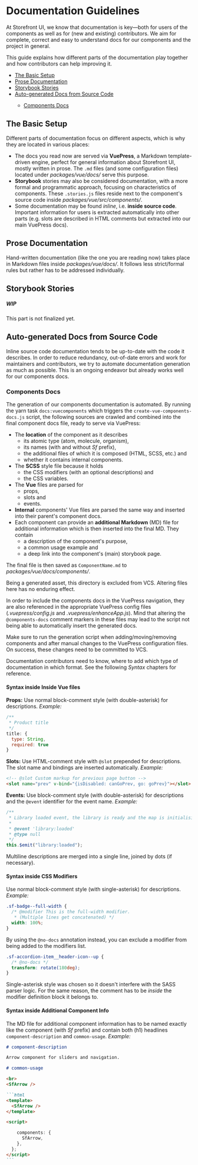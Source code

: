 
<Meta title="Introduction/Contributing Guide/Documentation Guidelines" />

<style>{`
  a {
    color: #5ECE7B !important;
  }

  .alert {
    background: #efeded;
    padding: 1rem;
    margin: 0.5rem 0 1rem;
  }

  .tip {
    border-left: 5px solid #5ECE7B;
  }

	.warning {
		border-left: 5px solid #ffc107;
		background-color: #fff4d5;
	}

  .danger {
    border-left: 5px solid #c00;
		background-color: #ffe6e6;
  }

  .danger * {
    color: #4d0000;
  }
`}</style>

# Documentation Guidelines

At Storefront UI, we know that documentation is key—both for users of the components as well as for (new and existing) contributors. We aim for complete, correct and easy to understand docs for our components and the project in general.

This guide explains how different parts of the documentation play together and how contributors can help improving it.

<ul class="toc">
  <li>
    <a href="#the-basic-setup">The Basic Setup</a>
  </li>
  <li>
    <a href="#prose-documentation">Prose Documentation</a>
  </li>
  <li>
    <a href="#storybook-stories">Storybook Stories</a>
  </li>
  <li>
    <a href="#auto-generated-docs-from-source-code">
      Auto-generated Docs from Source Code
    </a>
  </li>
  <ul class="toc">
    <li>
      <a href="#components-docs">Components Docs</a>
    </li>
  </ul>
</ul>

## The Basic Setup

Different parts of documentation focus on different aspects, which is why they are located in various places:

- The docs you read now are served via **VuePress**, a Markdown template-driven engine, perfect for general information about Storefront UI, mostly written in prose. The `.md` files (and some configuration files) located under _packages/vue/docs/_ serve this purpose.
- **Storybook** stories may also be considered documentation, with a more formal and programmatic approach, focusing on characteristics of components. These `.stories.js` files reside next to the component's source code inside _packages/vue/src/components/_.
- Some documentation may be found _inline_, i.e. **inside source code**. Important information for users is extracted automatically into other parts (e.g. slots are described in HTML comments but extracted into our main VuePress docs).

## Prose Documentation

Hand-written documentation (like the one you are reading now) takes place in Markdown files inside _packages/vue/docs/_. It follows less strict/formal rules but rather has to be addressed individually.

## Storybook Stories

<div class="alert warning">
  <h5>WIP</h5>
  <p>This part is not finalized yet.</p>
</div>

## Auto-generated Docs from Source Code

Inline source code documentation tends to be up-to-date with the code it describes. In order to reduce redundancy, out-of-date errors and work for maintainers and contributors, we try to automate documentation generation as much as possible. This is an ongoing endeavor but already works well for our components docs.

### Components Docs

The generation of our components documentation is automated. By running the yarn task `docs:vuecomponents` which triggers the `create-vue-components-docs.js` script, the following sources are crawled and combined into the final component docs file, ready to serve via VuePress:

- The **location** of the component as it describes
  - its atomic type (atom, molecule, organism),
  - its names (with and without _Sf_ prefix),
  - the additional files of which it is composed (HTML, SCSS, etc.) and
  - whether it contains internal components.
- The **SCSS** style file because it holds
  - the CSS modifiers (with an optional descriptions) and
  - the CSS variables.
- The **Vue** files are parsed for
  - props,
  - slots and
  - events.
- **Internal** components' Vue files are parsed the same way and inserted into their parent's component docs.
- Each component can provide an **additional Markdown** (MD) file for additional information which is then inserted into the final MD. They contain
  - a description of the component's purpose,
  - a common usage example and
  - a deep link into the component's (main) storybook page.

The final file is then saved as `ComponentName.md` to _packages/vue/docs/components/_.

<div class="alert tip">

Being a generated asset, this directory is excluded from VCS. Altering files here has no enduring effect.

</div>

In order to include the components docs in the VuePress navigation, they are also referenced in the appropriate VuePress config files (_.vuepress/config.js_ and _.vuepress/enhanceApp.js_). Mind that altering the `@components-docs` comment markers in these files may lead to the script not being able to automatically insert the generated docs.

<div class="alert tip">

Make sure to run the generation script when adding/moving/removing components and after manual changes to the VuePress configuration files. On success, these changes need to be committed to VCS.

</div>

Documentation contributors need to know, where to add which type of documentation in which format. See the following _Syntax_ chapters for reference.

#### Syntax inside Inside Vue files

**Props:** Use normal block-comment style (with double-asterisk) for descriptions. _Example:_

```js
/**
 * Product title
 */
title: {
  type: String,
  required: true
}
```

**Slots:** Use HTML-comment style with `@slot` prepended for descriptions. The slot name and bindings are inserted automatically. _Example:_

```html
<!-- @slot Custom markup for previous page button -->
<slot name="prev" v-bind="{isDisabled: canGoPrev, go: goPrev}"></slot>
```

**Events:** Use block-comment style (with double-asterisk) for descriptions and the `@event` identifier for the event name. _Example:_

```js
/**
 * Library loaded event, the library is ready and the map is initialising
 *
 * @event 'library:loaded'
 * @type null
 */
this.$emit("library:loaded");
```

Multiline descriptions are merged into a single line, joined by dots (if necessary).

#### Syntax inside CSS Modifiers

Use normal block-comment style (with single-asterisk) for descriptions. _Example:_

```css
.sf-badge--full-width {
  /* @modifier This is the full-width modifier.
   * (Multiple lines get concatenated) */
  width: 100%;
}
```

By using the `@no-docs` annotation instead, you can exclude a modifier from being added to the modifiers list.

```css
.sf-accordion-item__header-icon--up {
  /* @no-docs */
  transform: rotate(180deg);
}
```

Single-asterisk style was chosen so it doesn't interfere with the SASS parser logic. For the same reason, the comment has to be _inside_ the modifier definition block it belongs to.

#### Syntax inside Additional Component Info

The MD file for additional component information has to be named exactly like the component (with _Sf_ prefix) and contain both (h1) headlines `component-description` and `common-usage`. _Example:_

````markdown
# component-description

Arrow component for sliders and navigation.

# common-usage

<br>
<SfArrow />

```html
<template>
  <SfArrow />
</template>

<script>

    components: {
      SfArrow,
    },
  };
</script>
```
````
